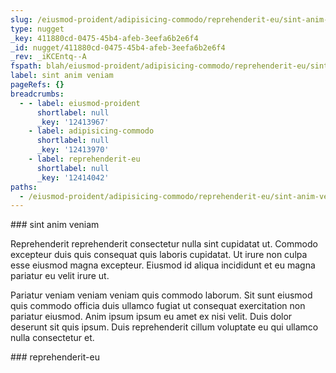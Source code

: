 ```yaml
---
slug: /eiusmod-proident/adipisicing-commodo/reprehenderit-eu/sint-anim-veniam
type: nugget
_key: 411880cd-0475-45b4-afeb-3eefa6b2e6f4
_id: nugget/411880cd-0475-45b4-afeb-3eefa6b2e6f4
_rev: _iKCEntq--A
fspath: blah/eiusmod-proident/adipisicing-commodo/reprehenderit-eu/sint-anim-veniam.md
label: sint anim veniam
pageRefs: {}
breadcrumbs:
  - - label: eiusmod-proident
      shortlabel: null
      _key: '12413967'
    - label: adipisicing-commodo
      shortlabel: null
      _key: '12413970'
    - label: reprehenderit-eu
      shortlabel: null
      _key: '12414042'
paths:
  - /eiusmod-proident/adipisicing-commodo/reprehenderit-eu/sint-anim-veniam
---
```


<NuggetArea>
<Nugget slug="/eiusmod-proident/adipisicing-commodo/reprehenderit-eu/sint-anim-veniam" type="nugget" _key="411880cd-0475-45b4-afeb-3eefa6b2e6f4" _id="nugget/411880cd-0475-45b4-afeb-3eefa6b2e6f4" _rev="_iKCEntq--A" fspath="blah/eiusmod-proident/adipisicing-commodo/reprehenderit-eu/sint-anim-veniam.md" label="sint anim veniam" paths="/eiusmod-proident/adipisicing-commodo/reprehenderit-eu/sint-anim-veniam">
<NuggetBody>
### sint anim veniam

Reprehenderit reprehenderit consectetur nulla sint cupidatat ut. Commodo excepteur duis quis consequat quis laboris cupidatat. Ut irure non culpa esse eiusmod magna excepteur. Eiusmod id aliqua incididunt et eu magna pariatur eu velit irure ut.

Pariatur veniam veniam veniam quis commodo laborum. Sit sunt eiusmod quis commodo officia duis ullamco fugiat ut consequat exercitation non pariatur eiusmod. Anim ipsum ipsum eu amet ex nisi velit. Duis dolor deserunt sit quis ipsum. Duis reprehenderit cillum voluptate eu qui ullamco nulla consectetur et.

</NuggetBody>
<Breadcrumbs>
<Crumbs>
<Crumb _key="12413967" label="eiusmod-proident" /><Crumb _key="12413970" label="adipisicing-commodo" /><Crumb _key="12414042" label="reprehenderit-eu" />
</Crumbs>
</Breadcrumbs>
</Nugget>

<NuggetsInbound>
</NuggetsInbound>
<NuggetsOutbound>
</NuggetsOutbound>
</NuggetArea>
<PassagesInbound>
<Passage direction="inbound" type="passage" _key="12414042" _id="passage/12414042" _rev="_iKCEnti---" label="reprehenderit-eu" passage="reprehenderit-eu" fspath="blah/eiusmod-proident/adipisicing-commodo/reprehenderit-eu" paths="/eiusmod-proident/adipisicing-commodo/reprehenderit-eu" slug="/eiusmod-proident/adipisicing-commodo/reprehenderit-eu">
<NuggetBody>
### reprehenderit-eu

</NuggetBody>
<Breadcrumbs>
<Crumbs>
<Crumb _key="12413967" label="eiusmod-proident" /><Crumb _key="12413970" label="adipisicing-commodo" />
</Crumbs>
</Breadcrumbs>
</Passage>

</PassagesInbound>
<PassagesOutbound>
</PassagesOutbound>
